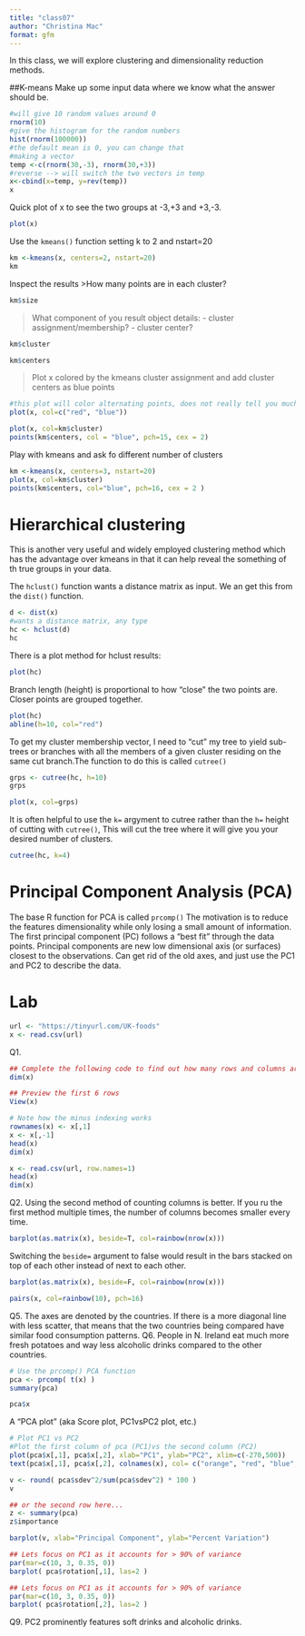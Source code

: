 ```yaml
---
title: "class07"
author: "Christina Mac"
format: gfm
---
```


In this class, we will explore clustering and dimensionality reduction methods. 

##K-means 
Make up some input data where we know what the answer should be.
```r
#will give 10 random values around 0
rnorm(10)
#give the histogram for the random numbers
hist(rnorm(100000))
#the default mean is 0, you can change that
#making a vector
temp <-c(rnorm(30,-3), rnorm(30,+3))
#reverse --> will switch the two vectors in temp
x<-cbind(x=temp, y=rev(temp))
x
```

Quick plot of x to see the two groups at -3,+3 and +3,-3.
```r
plot(x)
```

Use the `kmeans()` function setting k to 2 and nstart=20
```r
km <-kmeans(x, centers=2, nstart=20)
km
```

Inspect the results
>How many points are in each cluster?

```r
km$size
```
>What component of you result object details:
  - cluster assignment/membership?
  - cluster center?
  
```r
km$cluster
```
```r
km$centers
```
>Plot x colored by the kmeans cluster assignment and add cluster centers as blue points

```r
#this plot will color alternating points, does not really tell you much
plot(x, col=c("red", "blue"))
```
```r
plot(x, col=km$cluster)
points(km$centers, col = "blue", pch=15, cex = 2)
```
Play with kmeans and ask fo different number of clusters
```r
km <-kmeans(x, centers=3, nstart=20)
plot(x, col=km$cluster)
points(km$centers, col="blue", pch=16, cex = 2 )
```
# Hierarchical clustering
This is another very useful and widely employed clustering method which has the advantage over kmeans in that it can help reveal the something of th true groups in your data.

The `hclust()` function wants a distance matrix as input. We an get this from the `dist()` function.
```r
d <- dist(x)
#wants a distance matrix, any type
hc <- hclust(d)
hc
```
There is a plot method for hclust results: 
```r
plot(hc)
```
Branch length (height) is proportional to how "close" the two points are.
Closer points are grouped together. 
```r
plot(hc)
abline(h=10, col="red")
```
To get my cluster membership vector, I need to "cut" my tree to yield sub-trees or branches with all the members of a given cluster residing on the same cut branch.The function to do this is called `cutree()`
```r
grps <- cutree(hc, h=10)
grps
```
```r
plot(x, col=grps)
```
It is often helpful to use the `k=` argyment to cutree rather than the `h=` height of cutting with `cutree()`, This will cut the tree where it will give you your desired number of clusters. 
```r
cutree(hc, k=4)
```

# Principal Component Analysis (PCA)

The base R function for PCA is called `prcomp()`
The motivation is to reduce the features dimensionality while only losing a small amount of information. The first principal component (PC) follows a "best fit"  through the data points. Principal components are new low dimensional axis (or surfaces) closest to the observations.
Can get rid of the old axes, and just use the PC1 and PC2 to describe the data. 

# Lab 
```r
url <- "https://tinyurl.com/UK-foods"
x <- read.csv(url)
```
Q1.
```r
## Complete the following code to find out how many rows and columns are in x?
dim(x)
```
```r
## Preview the first 6 rows
View(x)
```
```r
# Note how the minus indexing works
rownames(x) <- x[,1]
x <- x[,-1]
head(x)
dim(x)
```

```r
x <- read.csv(url, row.names=1)
head(x)
dim(x)
```
Q2. Using the second method of counting columns is better. If you ru the first method multiple times, the number of columns becomes smaller every time.

```r
barplot(as.matrix(x), beside=T, col=rainbow(nrow(x)))
```
Switching the `beside=` argument to false would result in the bars stacked on top of each other instead of next to each other.

```r
barplot(as.matrix(x), beside=F, col=rainbow(nrow(x)))
```
```r
pairs(x, col=rainbow(10), pch=16)
```
Q5. The axes are denoted by the countries. If there is a more diagonal line with less scatter, that means that the two countries being compared have similar food consumption patterns.
Q6. People in N. Ireland eat much more fresh potatoes and way less alcoholic drinks compared to the other countries.

```r
# Use the prcomp() PCA function 
pca <- prcomp( t(x) )
summary(pca)
```
```r
pca$x
```

A "PCA plot" (aka Score plot, PC1vsPC2 plot, etc.)
```r
# Plot PC1 vs PC2
#Plot the first column of pca (PC1)vs the second column (PC2)
plot(pca$x[,1], pca$x[,2], xlab="PC1", ylab="PC2", xlim=c(-270,500))
text(pca$x[,1], pca$x[,2], colnames(x), col= c("orange", "red", "blue", "darkgreen",pch=15))
```
```r
v <- round( pca$sdev^2/sum(pca$sdev^2) * 100 )
v
```
```r
## or the second row here...
z <- summary(pca)
z$importance
```
```r
barplot(v, xlab="Principal Component", ylab="Percent Variation")
```
```r
## Lets focus on PC1 as it accounts for > 90% of variance 
par(mar=c(10, 3, 0.35, 0))
barplot( pca$rotation[,1], las=2 )
```
```r
## Lets focus on PC1 as it accounts for > 90% of variance 
par(mar=c(10, 3, 0.35, 0))
barplot( pca$rotation[,2], las=2 )
```
Q9. PC2 prominently features soft drinks and alcoholic drinks.
